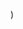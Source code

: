 
  <YouTubeLayout
    courseName="Whack-A-Mole"
    lessonName="Add Timer"
    path={useRouter().pathname}
    showPrev
    showNext
    videoId="prekYpjc3JY"
  />
)
